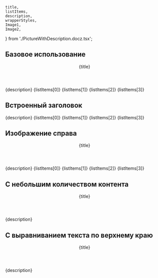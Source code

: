     title,
    listItems,
    description,
    wrapperStyles,
    Image1,
    Image2,
} from './PictureWithDescription.docz.tsx';

## Базовое использование

<Playground style={wrapperStyles}>
    <PictureWithDescription pictureUrl={Image1}>
        <Header as='h3' margin>{title}</Header>
        <Paragraph>{description}</Paragraph>
        <List>
            <ListItem>{listItems[0]}</ListItem>
            <ListItem>{listItems[1]}</ListItem>
            <ListItem>{listItems[2]}</ListItem>
            <ListItem>{listItems[3]}</ListItem>
        </List>
    </PictureWithDescription>
</Playground>

## Встроенный заголовок

<Playground style={wrapperStyles}>
    <PictureWithDescription pictureUrl={Image1} title="Личный кабинет">
        <Paragraph>{description}</Paragraph>
        <List>
            <ListItem>{listItems[0]}</ListItem>
            <ListItem>{listItems[1]}</ListItem>
            <ListItem>{listItems[2]}</ListItem>
            <ListItem>{listItems[3]}</ListItem>
        </List>
    </PictureWithDescription>
</Playground>

## Изображение справа

<Playground style={wrapperStyles}>
    <PictureWithDescription pictureUrl={Image1} pictureAlign='right'>
        <Header as='h3' margin>{title}</Header>
        <Paragraph>{description}</Paragraph>
        <List>
            <ListItem>{listItems[0]}</ListItem>
            <ListItem>{listItems[1]}</ListItem>
            <ListItem>{listItems[2]}</ListItem>
            <ListItem>{listItems[3]}</ListItem>
        </List>
    </PictureWithDescription>
</Playground>

## С небольшим количеством контента

<Playground style={wrapperStyles}>
    <PictureWithDescription pictureUrl={Image2}>
        <Header as='h3' margin>{title}</Header>
        <Paragraph>{description}</Paragraph>
    </PictureWithDescription>
</Playground>

## С выравниванием текста по верхнему краю

<Playground style={wrapperStyles}>
    <PictureWithDescription pictureUrl={Image2} isTextTopAlign>
        <Header as='h3' margin>{title}</Header>
        <Paragraph>{description}</Paragraph>
    </PictureWithDescription>
</Playground>
